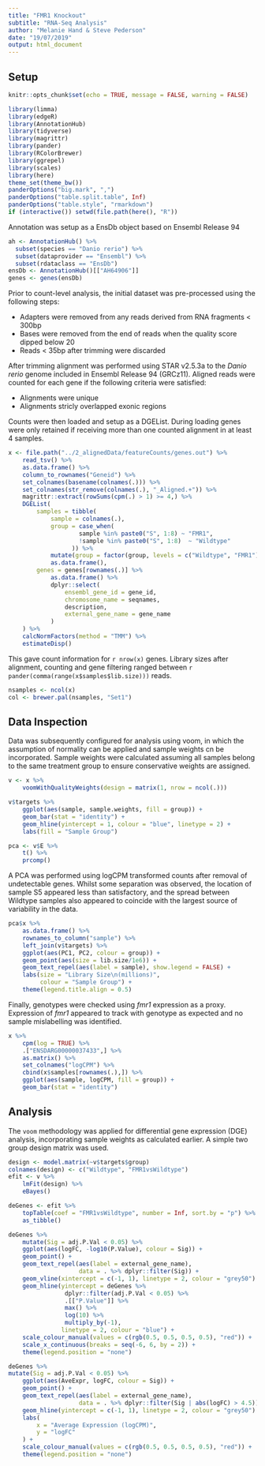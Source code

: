 ```yaml
---
title: "FMR1 Knockout"
subtitle: "RNA-Seq Analysis"
author: "Melanie Hand & Steve Pederson"
date: "19/07/2019"
output: html_document
---
```


## Setup

```r
knitr::opts_chunk$set(echo = TRUE, message = FALSE, warning = FALSE)
```

```r
library(limma)
library(edgeR)
library(AnnotationHub)
library(tidyverse)
library(magrittr)
library(pander)
library(RColorBrewer)
library(ggrepel)
library(scales)
library(here)
theme_set(theme_bw())
panderOptions("big.mark", ",")
panderOptions("table.split.table", Inf)
panderOptions("table.style", "rmarkdown")
if (interactive()) setwd(file.path(here(), "R"))
```

Annotation was setup as a EnsDb object based on Ensembl Release 94

```r
ah <- AnnotationHub() %>%
  subset(species == "Danio rerio") %>%
  subset(dataprovider == "Ensembl") %>%
  subset(rdataclass == "EnsDb")
ensDb <- AnnotationHub()[["AH64906"]]
genes <- genes(ensDb)
```

Prior to count-level analysis, the initial dataset was pre-processed using the following steps:

- Adapters were removed from any reads derived from RNA fragments < 300bp
- Bases were removed from the end of reads when the quality score dipped below 20
- Reads < 35bp after trimming were discarded

After trimming alignment was performed using STAR v2.5.3a to the *Danio rerio* genome included in Ensembl Release 94 (GRCz11).
Aligned reads were counted for each gene if the following criteria were satisfied:

- Alignments were unique
- Alignments stricly overlapped exonic regions

Counts were then loaded and setup as a DGEList.
During loading genes were only retained if receiving more than one counted alignment in at least 4 samples.


```r
x <- file.path("../2_alignedData/featureCounts/genes.out") %>%
	read_tsv() %>%
	as.data.frame() %>%
	column_to_rownames("Geneid") %>%
	set_colnames(basename(colnames(.))) %>%
	set_colnames(str_remove(colnames(.), "_Aligned.+")) %>%
	magrittr::extract(rowSums(cpm(.) > 1) >= 4,) %>%
	DGEList(
		samples = tibble(
			sample = colnames(.),
			group = case_when(
                    sample %in% paste0("S", 1:8) ~ "FMR1",
                    !sample %in% paste0("S", 1:8)  ~ "Wildtype"
                  )) %>%
			mutate(group = factor(group, levels = c("Wildtype", "FMR1"))) %>%
			as.data.frame(),
		genes = genes[rownames(.)] %>%
			as.data.frame() %>%
			dplyr::select(
				ensembl_gene_id = gene_id,
				chromosome_name = seqnames,
				description, 
				external_gene_name = gene_name
			)
	) %>%
	calcNormFactors(method = "TMM") %>%
	estimateDisp()
```

This gave count information for `r nrow(x)` genes.
Library sizes after alignment, counting and gene filtering ranged between `r pander(comma(range(x$samples$lib.size)))` reads.

```r
nsamples <- ncol(x)
col <- brewer.pal(nsamples, "Set1")
```

## Data Inspection

Data was subsequently configured for analysis using voom, in which the assumption of normality can be applied and sample weights cn be incorporated.
Sample weights were calculated assuming all samples belong to the same treatment group to ensure conservative weights are assigned.

```r
v <- x %>%
	voomWithQualityWeights(design = matrix(1, nrow = ncol(.)))
```

```r
v$targets %>%
	ggplot(aes(sample, sample.weights, fill = group)) +
	geom_bar(stat = "identity") +
	geom_hline(yintercept = 1, colour = "blue", linetype = 2) +
	labs(fill = "Sample Group")
```


```r
pca <- v$E %>%
	t() %>%
	prcomp()
```

A PCA was performed using logCPM transformed counts after removal of undetectable genes.
Whilst some separation was observed, the location of sample S5 appeared less than satisfactory, and the spread between Wildtype samples also appeared to coincide with the largest source of variability in the data.

```r
pca$x %>%
	as.data.frame() %>%
	rownames_to_column("sample") %>%
	left_join(v$targets) %>%
	ggplot(aes(PC1, PC2, colour = group)) +
	geom_point(aes(size = lib.size/1e6)) +
	geom_text_repel(aes(label = sample), show.legend = FALSE) +
	labs(size = "Library Size\n(millions)",
		 colour = "Sample Group") +
	theme(legend.title.align = 0.5)
```

Finally, genotypes were checked using *fmr1* expression as a proxy.
Expression of *fmr1* appeared to track with genotype as expected and no sample mislabelling was identified.

```r
x %>%
	cpm(log = TRUE) %>%
	.["ENSDARG00000037433",] %>%
	as.matrix() %>%
	set_colnames("logCPM") %>%
	cbind(x$samples[rownames(.),]) %>%
	ggplot(aes(sample, logCPM, fill = group)) +
	geom_bar(stat = "identity")
```


## Analysis

The `voom` methodology was applied for differential gene expression (DGE) analysis, incorporating sample weights as calculated earlier.
A simple two group design matrix was used.

```r
design <- model.matrix(~v$targets$group)
colnames(design) <- c("Wildtype", "FMR1vsWildtype")
efit <- v %>%
	lmFit(design) %>%
	eBayes()
```

```r
deGenes <- efit %>%
	topTable(coef = "FMR1vsWildtype", number = Inf, sort.by = "p") %>%
	as_tibble()
```

```r
deGenes %>%
	mutate(Sig = adj.P.Val < 0.05) %>%
	ggplot(aes(logFC, -log10(P.Value), colour = Sig)) +
	geom_point() +
	geom_text_repel(aes(label = external_gene_name), 
					data = . %>% dplyr::filter(Sig)) +
	geom_vline(xintercept = c(-1, 1), linetype = 2, colour = "grey50") +
	geom_hline(yintercept = deGenes %>%
			   	dplyr::filter(adj.P.Val < 0.05) %>%
			   	.[["P.Value"]] %>%
			   	max() %>% 
			   	log(10) %>%
			   	multiply_by(-1), 
			   linetype = 2, colour = "blue") +
	scale_colour_manual(values = c(rgb(0.5, 0.5, 0.5, 0.5), "red")) +
	scale_x_continuous(breaks = seq(-6, 6, by = 2)) +
	theme(legend.position = "none")
```

```r
deGenes %>%
mutate(Sig = adj.P.Val < 0.05) %>%
	ggplot(aes(AveExpr, logFC, colour = Sig)) +
	geom_point() +
	geom_text_repel(aes(label = external_gene_name), 
					data = . %>% dplyr::filter(Sig | abs(logFC) > 4.5)) +
	geom_hline(yintercept = c(-1, 1), linetype = 2, colour = "grey50") +
	labs(
		x = "Average Expression (logCPM)",
		y = "logFC"
	) +
	scale_colour_manual(values = c(rgb(0.5, 0.5, 0.5, 0.5), "red")) +
	theme(legend.position = "none")
```

